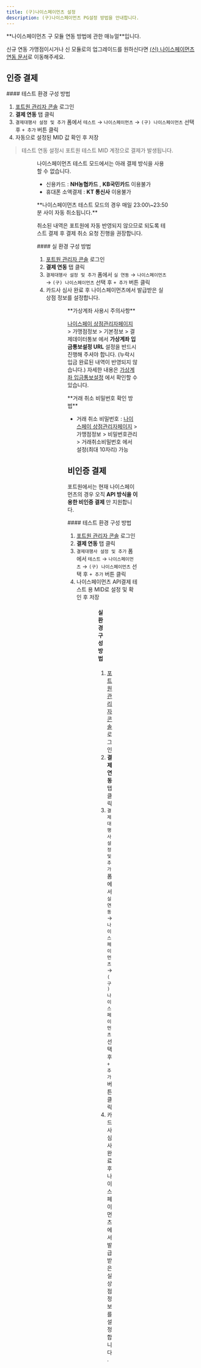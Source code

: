 ```yaml
---
title: (구)나이스페이먼츠 설정
description: (구)나이스페이먼츠 PG설정 방법을 안내합니다.
---
```





<Hint style="warning">
**나이스페이먼츠 구 모듈 연동 방법에 관한 매뉴얼**입니다.

신규 연동 가맹점이시거나 신 모듈로의 업그레이드를 원하신다면 [(신) 나이스페이먼츠 연동 문서](nice-v2)로 이동해주세요.

</Hint>

## 인증 결제

<Tabs>
<Tab title="테스트 결제">
#### 테스트 환경 구성 방법

1. [포트원 관리자 콘솔](https://admin.portone.io/) 로그인
2. **결제 연동** 탭 클릭
3. `결제대행사 설정 및 추가` 폼에서 `테스트` → `나이스페이먼츠` → `(구) 나이스페이먼츠` 선택 후 `+ 추가` 버튼 클릭
4. 자동으로 설정된 MID 값 확인 후 저장

> 테스트 연동 설정시 포트원 테스트 MID 계정으로 결제가 발생됩니다.

<Figure
  src={image1}
  caption="테스트 -> 나이스페이먼츠 -> (구) 나이스페이먼츠 추가"
/>

<Figure src={image2} width="375" />

나이스페이먼츠 테스트 모드에서는 아래 결제 방식을 사용할 수 없습니다.

- 신용카드 : **NH농협카드** , **KB국민카드** 이용불가
- 휴대폰 소액결제 : **KT 통신사** 이용불가

<Hint style="info">
**나이스페이먼츠 테스트 모드의 경우 매일 23:00\~23:50분 사이 자동 취소됩니다.**

취소된 내역은 포트원에 자동 반영되지 않으므로 되도록 테스트 결제 후 결제 취소 요청 진행을 권장합니다.

</Hint>

</Tab>

<Tab title="실 결제">
#### 실 환경 구성 방법

1. [포트원 관리자 콘솔](https://admin.portone.io/) 로그인
2. **결제 연동** 탭 클릭
3. `결제대행사 설정 및 추가` 폼에서 `실 연동` → `나이스페이먼츠` → `(구) 나이스페이먼츠` 선택 후 `+ 추가` 버튼 클릭
4. 카드사 심사 완료 후 나이스페이먼츠에서 발급받은 실 상점 정보를 설정합니다.

<Figure
  src={image3}
  caption="실 연동 -> 나이스페이먼츠 -> (구) 나이스페이먼츠 추가"
/>

<Figure
  src={image4}
  caption="카드사 심사 완료 후 나이스페이먼츠에서 발급받은 실 상점 정보 설정"
/>

<Hint style="info">
**가상계좌 사용시 주의사항**

[나이스페이 상점관리자페이지](https://npg.nicepay.co.kr/logIn.do) > 가맹점정보 > 기본정보 > 결제데이터통보 에서 **가상계좌 입금통보설정 URL** 설정을 반드시 진행해 주셔야 합니다. (누락시 입금 완료된 내역이 반영되지 않습니다.)
자세한 내용은 [가상계좌 입금통보설정](https://developers.portone.io/docs/ko/result/notice) 에서 확인할 수 있습니다.

</Hint>

<Hint style="info">
**거래 취소 비밀번호 확인 방법**

- 거래 취소 비밀번호 : [나이스페이 상점관리자페이지](https://npg.nicepay.co.kr/logIn.do) > 가맹점정보 > 비밀번호관리 > 거래취소비밀번호 에서 설정(최대 10자리) 가능

</Hint>

</Tab>
</Tabs>

## 비인증 결제

포트원에서는 현재 나이스페이먼츠의 경우 오직 **API 방식을 이용한 비인증 결제** 만 지원합니다.

<Tabs>
<Tab title="API 방식">
#### 테스트 환경 구성 방법

1. [포트원 관리자 콘솔](https://admin.portone.io/) 로그인
2. **결제 연동** 탭 클릭
3. `결제대행사 설정 및 추가` 폼에서 `테스트` → `나이스페이먼츠` → `(구) 나이스페이먼츠` 선택 후 `+ 추가` 버튼 클릭
4. 나이스페이먼츠 API결제 테스트 용 MID로 설정 및 확인 후 저장

<Figure
  src={image1}
  caption="테스트 -> 나이스페이먼츠 -> (구) 나이스페이먼츠 추가"
/>

<Figure src={image5} width="375" caption="나이스페이먼츠 API결제 테스트 설정" />

#### 실 환경 구성 방법

1. [포트원 관리자 콘솔](https://admin.portone.io/) 로그인
2. **결제 연동** 탭 클릭
3. `결제대행사 설정 및 추가` 폼에서 `실 연동` → `나이스페이먼츠` → `(구) 나이스페이먼츠` 선택 후 `+ 추가` 버튼 클릭
4. 카드사 심사 완료 후 나이스페이먼츠에서 발급받은 실 상점 정보를 설정합니다.

<Figure
  src={image3}
  caption="실 연동 -> 나이스페이먼츠 -> (구) 나이스페이먼츠 추가"
/>

<Figure
  src={image4}
  caption="카드사 심사 완료 후 나이스페이먼츠에서 발급받은 실 상점 정보 설정"
/>

</Tab>
</Tabs>
